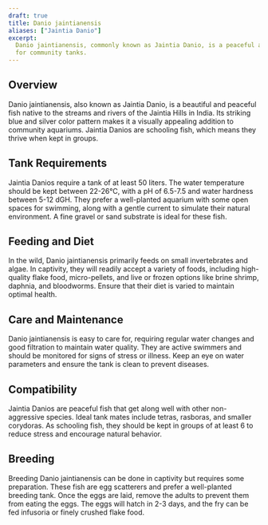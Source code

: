 ```yaml
---
draft: true
title: Danio jaintianensis
aliases: ["Jaintia Danio"]
excerpt:
  Danio jaintianensis, commonly known as Jaintia Danio, is a peaceful and colorful species originating from India, ideal
  for community tanks.
---
```


## Overview

Danio jaintianensis, also known as Jaintia Danio, is a beautiful and peaceful fish native to the streams and rivers of
the Jaintia Hills in India. Its striking blue and silver color pattern makes it a visually appealing addition to
community aquariums. Jaintia Danios are schooling fish, which means they thrive when kept in groups.

## Tank Requirements

Jaintia Danios require a tank of at least 50 liters. The water temperature should be kept between 22-26°C, with a pH of
6.5-7.5 and water hardness between 5-12 dGH. They prefer a well-planted aquarium with some open spaces for swimming,
along with a gentle current to simulate their natural environment. A fine gravel or sand substrate is ideal for these
fish.

## Feeding and Diet

In the wild, Danio jaintianensis primarily feeds on small invertebrates and algae. In captivity, they will readily
accept a variety of foods, including high-quality flake food, micro-pellets, and live or frozen options like brine
shrimp, daphnia, and bloodworms. Ensure that their diet is varied to maintain optimal health.

## Care and Maintenance

Danio jaintianensis is easy to care for, requiring regular water changes and good filtration to maintain water quality.
They are active swimmers and should be monitored for signs of stress or illness. Keep an eye on water parameters and
ensure the tank is clean to prevent diseases.

## Compatibility

Jaintia Danios are peaceful fish that get along well with other non-aggressive species. Ideal tank mates include tetras,
rasboras, and smaller corydoras. As schooling fish, they should be kept in groups of at least 6 to reduce stress and
encourage natural behavior.

## Breeding

Breeding Danio jaintianensis can be done in captivity but requires some preparation. These fish are egg scatterers and
prefer a well-planted breeding tank. Once the eggs are laid, remove the adults to prevent them from eating the eggs. The
eggs will hatch in 2-3 days, and the fry can be fed infusoria or finely crushed flake food.
